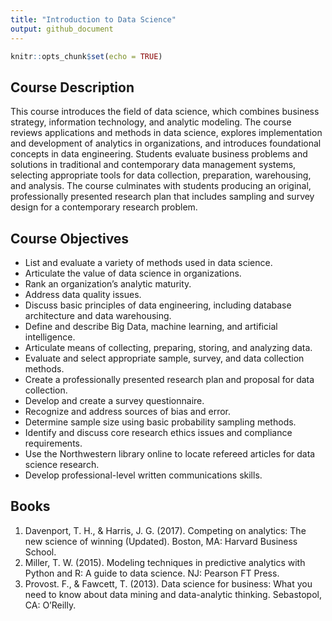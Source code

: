 ```yaml
---
title: "Introduction to Data Science"
output: github_document
---
```


```r
knitr::opts_chunk$set(echo = TRUE)
```

## Course Description

This course introduces the field of data science, which combines business strategy, information
technology, and analytic modeling. 
The course reviews applications and methods in data science, explores implementation and development of analytics in organizations, and introduces foundational concepts in data engineering. 
Students evaluate business problems and solutions in traditional and contemporary data management systems, selecting appropriate tools for data collection, preparation, warehousing, and analysis. 
The course culminates with students producing an original, professionally presented research plan that includes sampling and survey design for a contemporary research problem.

## Course Objectives

* List and evaluate a variety of methods used in data science.  
* Articulate the value of data science in organizations.  
* Rank an organization’s analytic maturity.  
* Address data quality issues.  
* Discuss basic principles of data engineering, including database architecture and data warehousing.    
* Define and describe Big Data, machine learning, and artificial intelligence.  
* Articulate means of collecting, preparing, storing, and analyzing data.  
* Evaluate and select appropriate sample, survey, and data collection methods.  
* Create a professionally presented research plan and proposal for data collection.  
* Develop and create a survey questionnaire.  
* Recognize and address sources of bias and error.  
* Determine sample size using basic probability sampling methods.  
* Identify and discuss core research ethics issues and compliance requirements.  
* Use the Northwestern library online to locate refereed articles for data science research.  
* Develop professional-level written communications skills.   

## Books

1. Davenport, T. H., & Harris, J. G. (2017). Competing on analytics: The new science of winning
(Updated). Boston, MA: Harvard Business School.
2. Miller, T. W. (2015). Modeling techniques in predictive analytics with Python and R: A guide to
data science. NJ: Pearson FT Press.
3. Provost. F., & Fawcett, T. (2013). Data science for business: What you need to know about data
mining and data-analytic thinking. Sebastopol, CA: O’Reilly.


